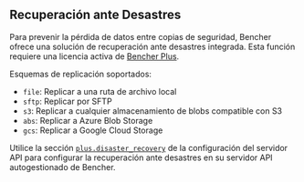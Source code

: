 ## Recuperación ante Desastres

Para prevenir la pérdida de datos entre copias de seguridad,
Bencher ofrece una solución de recuperación ante desastres integrada.
Esta función requiere una licencia activa de [Bencher Plus][pricing].

Esquemas de replicación soportados:

- `file`: Replicar a una ruta de archivo local
- `sftp`: Replicar por SFTP
- `s3`: Replicar a cualquier almacenamiento de blobs compatible con S3
- `abs`: Replicar a Azure Blob Storage
- `gcs`: Replicar a Google Cloud Storage

Utilice la sección [`plus.disaster_recovery`][plus disaster recovery] de la configuración del servidor API
para configurar la recuperación ante desastres en su servidor API autogestionado de Bencher.

[pricing]: /pricing/
[plus disaster recovery]: /es/docs/reference/server-config/#plusdisaster_recovery